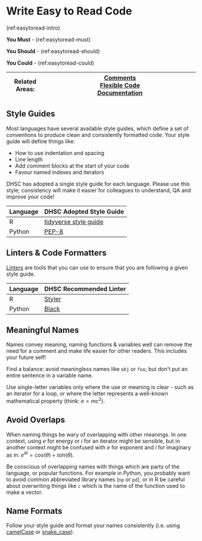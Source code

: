 # Write Easy to Read Code {#easy_to_read}

(ref:easytoread-intro)

**You Must** - (ref:easytoread-must)

**You Should** - (ref:easytoread-should)

**You Could** - (ref:easytoread-could)

|Related Areas: 	| [Comments](#comments) <br> [Flexible Code](#flexible_code) <br> [Documentation](#documentation)  |
|---------------	|------------------------------------------------------------|

## Style Guides {#style_guides}
Most languages have several available style guides, which define a set of conventions to produce clean and consistently formatted code. Your style guide will define things like:

* How to use indentation and spacing
* Line length
* Add comment blocks at the start of your code
* Favour named indexes and iterators

DHSC has adopted a single style guide for each language.
Please use this style; consistency will make it easier for colleagues to understand, QA and improve your code!

| Language | DHSC Adopted Style Guide                              |
|----------|-------------------------------------------------------|
| R        | [tidyverse style guide](https://style.tidyverse.org/) |
| Python   |    [PEP-8](https://www.python.org/dev/peps/pep-0008/) |

## Linters & Code Formatters {#linters}
[Linters](https://en.wikipedia.org/wiki/Lint_%28software%29) are tools that you can use to ensure that you are following a given style guide.

| Language | DHSC Recommended Linter                             |
|----------|-------------------------------------------------------|
| R        | [Styler](http://styler.r-lib.org/) |
| Python   |    [Black](https://pypi.org/project/black/) |


## Meaningful Names {#meaningful_names}
Names convey meaning, naming functions & variables well can remove the need for
a comment and make life easier for other readers. This includes your future self!

Find a balance: avoid meaningless names like `obj` or `foo`; but don't put an entire sentence in a variable name.

Use single-letter variables only where the use or meaning is clear - such as an iterator for a loop,
or where the letter represents a well-known mathematical property (think: $e = mc^2$).

## Avoid Overlaps {#dont_overlap}
When naming things be wary of overlapping with other meanings. In one context, using $e$ for energy or $i$ for an iterator might be sensible, but in another context might be confused with $e$ for exponent and $i$ for imaginary as in: $e^{iθ} = cos(θ) + i sin(θ)$.

Be conscious of overlapping names with things which are parts of the language, or popular functions. 
For example in Python, you probably want to avoid common abbreviated library names (`np` or `pd`), or in R be careful about overwriting things like `c` which is the name of the function used to make a vector.

## Name Formats
Follow your style guide and format your names consistently (i.e. using [camelCase](https://en.wikipedia.org/wiki/Camel_case) or [snake_case](https://en.wikipedia.org/wiki/Snake_case)).
